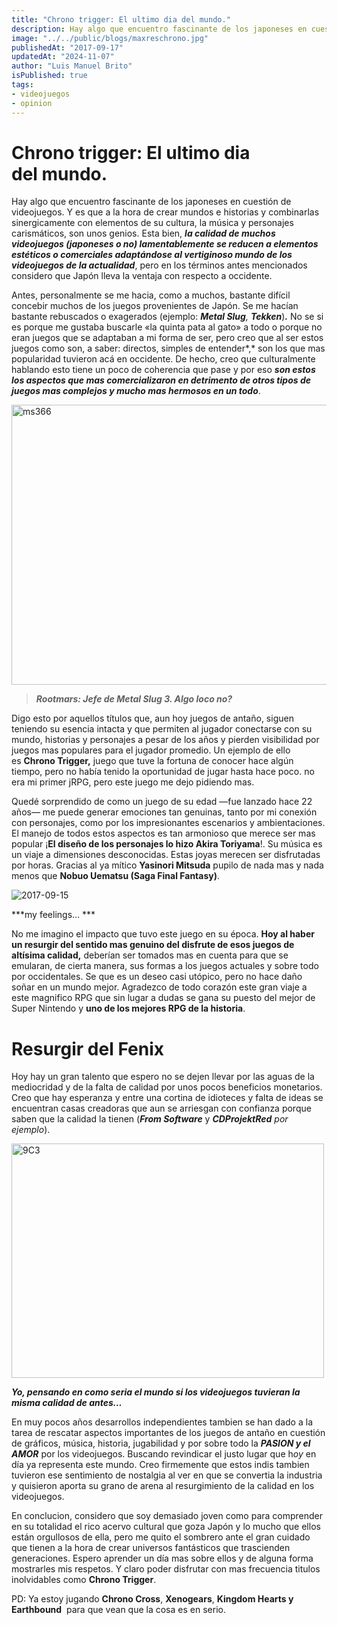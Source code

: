 ```yaml
---
title: "Chrono trigger: El ultimo dia del mundo."
description: Hay algo que encuentro fascinante de los japoneses en cuestión de videojuegos. 
image: "../../public/blogs/maxreschrono.jpg"
publishedAt: "2017-09-17"
updatedAt: "2024-11-07"
author: "Luis Manuel Brito"
isPublished: true
tags: 
- videojuegos
- opinion
---
```


# Chrono trigger: El ultimo dia del mundo.

Hay algo que encuentro fascinante de los japoneses en cuestión de videojuegos. Y es que a la hora de crear mundos e historias y combinarlas sinergicamente con elementos de su cultura, la música y personajes carismáticos, son unos genios. Esta bien, ***la calidad de muchos videojuegos (japoneses o no) lamentablemente se reducen a elementos estéticos o comerciales adaptándose al vertiginoso mundo de los videojuegos de la actualidad***, pero en los términos antes mencionados considero que Japón lleva la ventaja con respecto a occidente.

Antes, personalmente se me hacia, como a muchos, bastante difícil concebir muchos de los juegos provenientes de Japón. Se me hacían bastante rebuscados o exagerados (ejemplo: ***Metal Slug**, **Tekken***)***.*** No se si es porque me gustaba buscarle «la quinta pata al gato» a todo o porque no eran juegos que se adaptaban a mi forma de ser, pero creo que al ser estos juegos como son, a saber: directos, simples de entender*,* son los que mas popularidad tuvieron acá en occidente. De hecho, creo que culturalmente hablando esto tiene un poco de coherencia que pase y por eso ***son estos los aspectos que mas comercializaron en detrimento de otros tipos de juegos mas complejos y mucho mas hermosos en un todo***.

<img height="448" width="608" alt="ms366" src="https://i0.wp.com/www.universovideoludico.com.ve/wp/wp-content/uploads/2017/09/ms366.png" />

> ***Rootmars: Jefe de Metal Slug 3. Algo loco no?***
>

Digo esto por aquellos títulos que, aun hoy juegos de antaño, siguen teniendo su esencia intacta y que permiten al jugador conectarse con su mundo, historias y personajes a pesar de los años y pierden visibilidad por juegos mas populares para el jugador promedio. Un ejemplo de ello es **Chrono Trigger,** juego que tuve la fortuna de conocer hace algún tiempo, pero no había tenido la oportunidad de jugar hasta hace poco. no era mi primer jRPG, pero este juego me dejo pidiendo mas.

Quedé sorprendido de como un juego de su edad —fue lanzado hace 22 años— me puede generar emociones tan genuinas, tanto por mi conexión con personajes, como por los impresionantes escenarios y ambientaciones. El manejo de todos estos aspectos es tan armonioso que merece ser mas popular ¡**El diseño de los personajes lo hizo Akira Toriyama**!. Su música es un viaje a dimensiones desconocidas. Estas joyas merecen ser disfrutadas por horas. Gracias al ya mítico **Yasinori Mitsuda** pupilo de nada mas y nada menos que **Nobuo Uematsu (Saga Final Fantasy)**.

![2017-09-15](https://universovideoludico.wordpress.com/wp-content/uploads/2017/09/2017-09-15.png?w=640)

***my feelings… ***

No me imagino el impacto que tuvo este juego en su época. **Hoy al haber un resurgir del sentido mas genuino del disfrute de esos juegos de altísima calidad,** deberían ser tomados mas en cuenta para que se emularan, de cierta manera, sus formas a los juegos actuales y sobre todo por occidentales. Se que es un deseo casi utópico, pero no hace daño soñar en un mundo mejor. Agradezco de todo corazón este gran viaje a este magnifico RPG que sin lugar a dudas se gana su puesto del mejor de Super Nintendo y **uno de los mejores RPG de la historia**.

# Resurgir del Fenix

Hoy hay un gran talento que espero no se dejen llevar por las aguas de la mediocridad y de la falta de calidad por unos pocos beneficios monetarios. Creo que hay esperanza y entre una cortina de idioteces y falta de ideas se encuentran casas creadoras que aun se arriesgan con confianza porque saben que la calidad la tienen (***From Software*** y ***CDProjektRed** por ejemplo*).

<img height="375" width="500" alt="9C3" src="https://i0.wp.com/www.universovideoludico.com.ve/wp/wp-content/uploads/2017/09/9C3.jpg" />

***Yo, pensando en como seria el mundo si los videojuegos tuvieran la misma calidad de antes…***

En muy pocos años desarrollos independientes tambien se han dado a la tarea de rescatar aspectos importantes de los juegos de antaño en cuestión de gráficos, música, historia, jugabilidad y por sobre todo la ***PASION y el AMOR*** por los videojuegos. Buscando revindicar el justo lugar que h*oy* en día ya representa este mundo. Creo firmemente que estos indis tambien tuvieron ese sentimiento de nostalgia al ver en que se convertia la industria y quisieron aporta su grano de arena al resurgimiento de la calidad en los videojuegos.

En conclucion, considero que soy demasiado joven como para comprender en su totalidad el rico acervo cultural que goza Japón y lo mucho que ellos están orgullosos de ella, pero me quito el sombrero ante el gran cuidado que tienen a la hora de crear universos fantásticos que trascienden generaciones. Espero aprender un día mas sobre ellos y de alguna forma mostrarles mis respetos. Y claro poder disfrutar con mas frecuencia titulos inolvidables como **Chrono Trigger**.

PD: Ya estoy jugando **Chrono Cross**, **Xenogears**, **Kingdom Hearts y Earthbound**  para que vean que la cosa es en serio.
